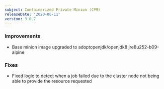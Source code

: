 ```yaml
---
subject: Containerized Private Minion (CPM)
releaseDate: '2020-06-11'
version: 3.0.7
---
```


### Improvements

* Base minion image upgraded to adoptopenjdk/openjdk8:jre8u252-b09-alpine

### Fixes

* Fixed logic to detect when a job failed due to the cluster node not being able to provide the resource requested
